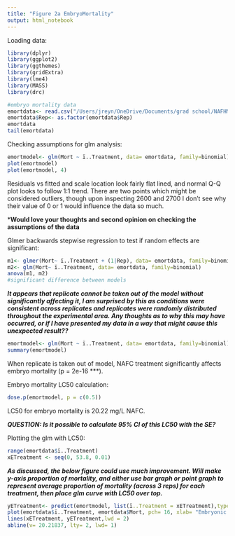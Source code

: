 ```yaml
---
title: "Figure 2a EmbryoMortality"
output: html_notebook
---
```


Loading data:
```r
library(dplyr)
library(ggplot2)
library(ggthemes)
library(gridExtra)
library(lme4)
library(MASS)
library(drc)

#embryo mortality data
emortdata<- read.csv("/Users/jreyn/OneDrive/Documents/grad school/NAFHM19/Data/analysis/EmbryoMort.csv")
emortdata$Rep<- as.factor(emortdata$Rep)
emortdata
tail(emortdata)
```

Checking assumptions for glm analysis:

```r
emortmodel<- glm(Mort ~ ï..Treatment, data= emortdata, family=binomial)
plot(emortmodel)
plot(emortmodel, 4)
```
Residuals vs fitted and scale location look fairly flat lined, and normal Q-Q plot looks to follow 1:1 trend. There are two points which might be considered outliers, though upon inspecting 2600 and 2700 I don't see why their value of 0 or 1 would influence the data so much. 

***Would love your thoughts and second opinion on checking the assumptions of the data**

Glmer backwards stepwise regression to test if random effects are significant:
```r
m1<- glmer(Mort~ ï..Treatment + (1|Rep), data= emortdata, family=binomial)
m2<- glm(Mort~ ï..Treatment, data= emortdata, family=binomial)
anova(m1, m2)
#significant difference between models
```

***It appears that replicate cannot be taken out of the model without significantly affecting it, I am surprised by this as conditions were consistent across replicates and replicates were randomly distributed throughout the experimental area. Any thoughts as to why this may have occurred, or if I have presented my data in a way that might cause this unexpected result??***

```r
emortmodel<- glm(Mort ~ ï..Treatment, data= emortdata, family=binomial)
summary(emortmodel)
```
When replicate is taken out of model, NAFC treatment significantly affects embryo mortality (p = 2e-16 ***). 


Embryo mortality LC50 calculation:

```r
dose.p(emortmodel, p = c(0.5))

```
LC50 for embryo mortality is 20.22 mg/L NAFC.

***QUESTION: Is it possible to calculate 95% CI of this LC50 with the SE?*** 

Plotting the glm with LC50:
```r
range(emortdata$ï..Treatment)
xETreatment <- seq(0, 53.8, 0.01)
```

***As discussed, the below figure could use much improvement. Will make y-axis proportion of mortality, and either use bar graph or point graph to represent average proportion of mortality (across 3 reps) for each treatment, then place glm curve with LC50 over top.***

```r
yETreatment<- predict(emortmodel, list(ï..Treatment = xETreatment),type="response")
plot(emortdata$ï..Treatment, emortdata$Mort, pch= 16, xlab= "Embryonic NAFC treatment (mg/L)", ylab= "Mortality")
lines(xETreatment, yETreatment,lwd = 2)
abline(v= 20.21837, lty= 2, lwd= 1)
```










